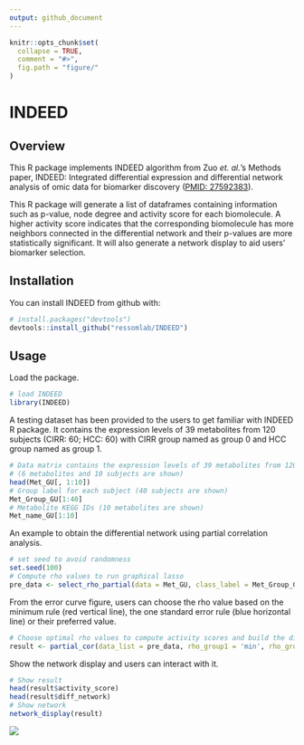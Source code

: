 ```yaml
---
output: github_document
---
```


<!-- README.md is generated from README.Rmd. Please edit that file -->

```r
knitr::opts_chunk$set(
  collapse = TRUE,
  comment = "#>",
  fig.path = "figure/"
)
```

# INDEED
## Overview


This R package implements INDEED algorithm from Zuo *et. al.*'s Methods paper, INDEED: Integrated differential expression and differential network analysis of omic data for biomarker discovery ([PMID: 27592383](https://www.ncbi.nlm.nih.gov/pubmed/?term=27592383%5Buid%5D)). 

This R package will generate a list of dataframes containing information such as p-value, node degree and activity score for each biomolecule. A higher activity score indicates that the corresponding biomolecule has more neighbors connected in the differential network and their p-values are more statistically significant. It will also generate a network display to aid users' biomarker selection.


## Installation

You can install INDEED from github with:

```r
# install.packages("devtools")
devtools::install_github("ressomlab/INDEED")
```

## Usage
Load the package.
```r
# load INDEED
library(INDEED)
```

A testing dataset has been provided to the users to get familiar with INDEED R package. It contains the expression levels of 39 metabolites from 120 subjects (CIRR: 60; HCC: 60) with CIRR group named as group 0 and HCC group named as group 1.

```r
# Data matrix contains the expression levels of 39 metabolites from 120 subjects 
# (6 metabolites and 10 subjects are shown)
head(Met_GU[, 1:10])
# Group label for each subject (40 subjects are shown)
Met_Group_GU[1:40]
# Metabolite KEGG IDs (10 metabolites are shown)
Met_name_GU[1:10]

```

An example to obtain the differential network using partial correlation analysis.
```r
# set seed to avoid randomness
set.seed(100)
# Compute rho values to run graphical lasso
pre_data <- select_rho_partial(data = Met_GU, class_label = Met_Group_GU, id = Met_name_GU, error_curve = "YES")
```

From the error curve figure, users can choose the rho value based on the minimum rule (red vertical line), the one standard error rule (blue horizontal line) or their preferred value.
```r
# Choose optimal rho values to compute activity scores and build the differntial network
result <- partial_cor(data_list = pre_data, rho_group1 = 'min', rho_group2 = "min", permutation = 1000, p_val = pvalue_M_GU, permutation_thres = 0.05)
```

Show the network display and users can interact with it.
```r
# Show result 
head(result$activity_score)
head(result$diff_network)
# Show network
network_display(result)
```

<!-- Network display image was generated from somewhere else -->

![](figure/network-display.png)<!-- -->

